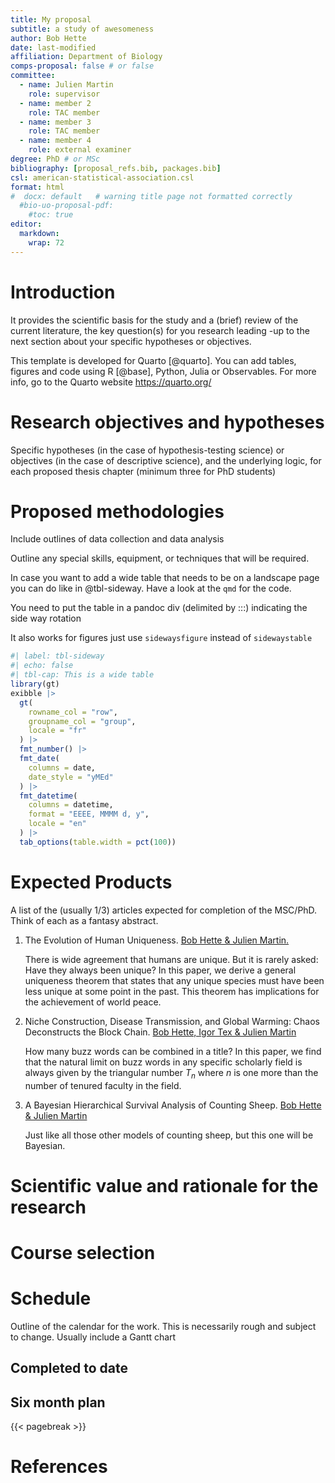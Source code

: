 ```yaml
---
title: My proposal
subtitle: a study of awesomeness
author: Bob Hette
date: last-modified
affiliation: Department of Biology
comps-proposal: false # or false
committee:
  - name: Julien Martin
    role: supervisor 
  - name: member 2
    role: TAC member
  - name: member 3
    role: TAC member
  - name: member 4
    role: external examiner
degree: PhD # or MSc
bibliography: [proposal_refs.bib, packages.bib]
csl: american-statistical-association.csl
format: html
#  docx: default   # warning title page not formatted correctly
  #bio-uo-proposal-pdf:
    #toc: true
editor: 
  markdown: 
    wrap: 72
---
```


# Introduction

It provides the scientific basis for the study and a (brief) review of
the current literature, the key question(s) for you research leading -up
to the next section about your specific hypotheses or objectives.

This template is developed for Quarto [@quarto]. You can add tables,
figures and code using R [@base], Python, Julia or Observables. For more
info, go to the Quarto website <https://quarto.org/>

# Research objectives and hypotheses

Specific hypotheses (in the case of hypothesis-testing science) or
objectives (in the case of descriptive science), and the underlying
logic, for each proposed thesis chapter (minimum three for PhD students)

# Proposed methodologies

Include outlines of data collection and data analysis

Outline any special skills, equipment, or techniques that will be
required.

In case you want to add a wide table that needs to be on a landscape
page you can do like in @tbl-sideway. Have a look at the `qmd` for the
code.

You need to put the table in a pandoc div (delimited by :::) indicating
the side way rotation

It also works for figures just use `sidewaysfigure` instead of
`sidewaystable`

::: {.sidewaystable data-latex=""}
```r
#| label: tbl-sideway
#| echo: false
#| tbl-cap: This is a wide table
library(gt)
exibble |>
  gt(
    rowname_col = "row",
    groupname_col = "group",
    locale = "fr"
  ) |>
  fmt_number() |>
  fmt_date(
    columns = date,
    date_style = "yMEd"
  ) |>
  fmt_datetime(
    columns = datetime,
    format = "EEEE, MMMM d, y",
    locale = "en"
  ) |>
  tab_options(table.width = pct(100))

```
:::

# Expected Products

A list of the (usually 1/3) articles expected for completion of the
MSC/PhD. Think of each as a fantasy abstract.

1.  The Evolution of Human Uniqueness. [Bob Hette & Julien
    Martin.]{.underline}

    There is wide agreement that humans are unique. But it is rarely
    asked: Have they always been unique? In this paper, we derive a
    general uniqueness theorem that states that any unique species must
    have been less unique at some point in the past. This theorem has
    implications for the achievement of world peace.

2.  Niche Construction, Disease Transmission, and Global Warming: Chaos
    Deconstructs the Block Chain. [Bob Hette, Igor Tex & Julien
    Martin]{.underline}

    How many buzz words can be combined in a title? In this paper, we
    find that the natural limit on buzz words in any specific scholarly
    field is always given by the triangular number $T_n$ where $n$ is
    one more than the number of tenured faculty in the field.

3.  A Bayesian Hierarchical Survival Analysis of Counting Sheep. [Bob
    Hette & Julien Martin]{.underline}

    Just like all those other models of counting sheep, but this one
    will be Bayesian.

# Scientific value and rationale for the research

# Course selection

<!-- not necessarily needed for comprehensive exam proposal-->

# Schedule

Outline of the calendar for the work. This is necessarily rough and
subject to change. Usually include a Gantt chart

## Completed to date

## Six month plan

{{< pagebreak >}}

# References

::: {refs}
:::
